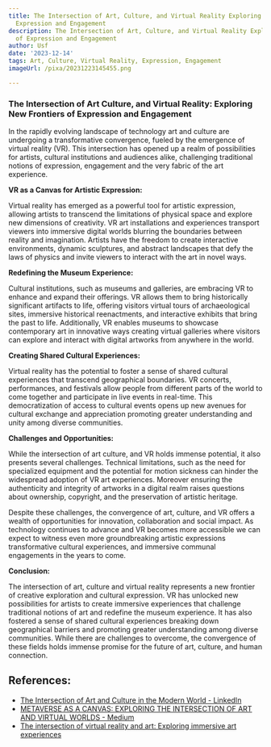 ```yaml
---
title: The Intersection of Art, Culture, and Virtual Reality Exploring New Forms of
  Expression and Engagement
description: The Intersection of Art, Culture, and Virtual Reality Exploring New Forms
  of Expression and Engagement
author: Usf
date: '2023-12-14'
tags: Art, Culture, Virtual Reality, Expression, Engagement
imageUrl: /pixa/20231223145455.png

---
```

### The Intersection of Art Culture, and Virtual Reality: Exploring  New Frontiers  of Expression and Engagement

In the rapidly  evolving landscape of technology art and culture are undergoing a transformative convergence, fueled by the emergence of virtual reality (VR). This intersection has opened up a realm of possibilities for artists, cultural institutions and audiences alike, challenging traditional notions of expression, engagement and the very fabric of the art experience.

**VR  as a Canvas  for Artistic Expression:**

Virtual reality has emerged as  a powerful tool for artistic expression, allowing artists to transcend  the limitations of physical space and explore new dimensions of creativity. VR art installations and experiences transport  viewers into immersive digital worlds blurring the boundaries between reality and imagination. Artists have the freedom to create interactive environments, dynamic sculptures, and abstract landscapes that  defy the laws of physics and invite  viewers  to interact with the art in novel ways.

**Redefining the Museum Experience:**

Cultural institutions, such as museums and  galleries, are embracing VR to enhance and expand their offerings. VR allows them to bring  historically significant artifacts to life, offering visitors virtual tours of archaeological sites, immersive historical  reenactments, and interactive  exhibits that  bring the past to life. Additionally, VR enables museums to  showcase contemporary art in innovative ways creating  virtual galleries where visitors can  explore and interact  with digital artworks from anywhere in the world.

**Creating Shared Cultural Experiences:**

Virtual reality has the potential to foster a sense of shared cultural experiences that transcend geographical boundaries.  VR concerts, performances, and  festivals allow people from different parts of the world to come together and participate in live events in real-time. This  democratization  of access  to  cultural events opens up new avenues for cultural exchange and appreciation promoting greater  understanding and unity among diverse communities.

**Challenges and Opportunities:**

While the intersection of art culture, and VR holds immense potential, it also  presents several challenges.  Technical limitations, such  as the  need for specialized equipment and  the potential for motion sickness can hinder the widespread adoption of VR art experiences. Moreover ensuring the authenticity and integrity of artworks in a digital realm raises questions about ownership, copyright,  and the preservation  of artistic heritage.

Despite these challenges, the convergence  of art, culture, and VR offers a wealth of opportunities for innovation, collaboration and social impact. As technology continues to advance and VR  becomes more accessible we can expect to witness even more groundbreaking artistic  expressions transformative cultural experiences, and immersive communal engagements in the years to come.

**Conclusion:**

The intersection of art, culture and virtual reality represents a new  frontier of creative exploration and cultural expression. VR has unlocked  new possibilities for artists  to create immersive experiences  that challenge traditional notions of  art and redefine the museum experience.  It has also fostered a  sense of shared cultural experiences breaking down geographical barriers and promoting greater understanding among diverse communities. While there are challenges  to overcome, the convergence of  these fields holds immense promise  for the future of art, culture, and human  connection.

## References:
- [The Intersection of Art and Culture in the Modern World - LinkedIn](https://www.linkedin.com/pulse/intersection-art-culture-modern-world-linkedin-fortunegroup-zxtrf)
- [METAVERSE AS A CANVAS: EXPLORING THE INTERSECTION OF ART AND VIRTUAL WORLDS - Medium](https://medium.com/@worldatmetateam/metaverse-as-a-canvas-exploring-the-intersection-of-art-and-virtual-worlds-ab7a82afad8c)
- [The intersection of virtual reality and art: Exploring immersive art experiences](https://www.marketing-interactive.com/the-intersection-of-virtual-reality-and-art-exploring-immersive-art-experiences)
